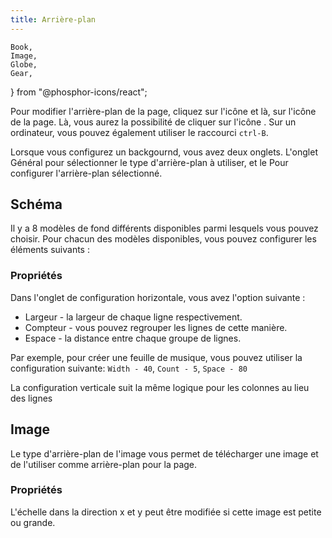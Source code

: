 ```yaml
---
title: Arrière-plan
---
```


	Book,
	Image,
	Globe,
	Gear,
	
} from "@phosphor-icons/react";

Pour modifier l'arrière-plan de la page, cliquez sur l'icône <Wrench className="inline-icon"/> et là, sur l'icône <Book className="inline-icon"/> de la page. Là, vous aurez la possibilité de cliquer sur l'icône <Image className="inline-icon"/>. Sur un ordinateur, vous pouvez également utiliser le raccourci `ctrl-B`.

Lorsque vous configurez un backgournd, vous avez deux onglets. L'onglet <Globe className="inline-icon"/> Général pour sélectionner le type d'arrière-plan à utiliser, et le <Gear className="inline-icon"/> Pour configurer l'arrière-plan sélectionné.

## Schéma <Globe className="inline-icon"/>

Il y a 8 modèles de fond différents disponibles parmi lesquels vous pouvez choisir. Pour chacun des modèles disponibles, vous pouvez configurer les éléments suivants :

### Propriétés <Gear className="inline-icon"/>

Dans l'onglet de configuration horizontale, vous avez l'option suivante :

- Largeur - la largeur de chaque ligne respectivement.
- Compteur - vous pouvez regrouper les lignes de cette manière.
- Espace - la distance entre chaque groupe de lignes.

Par exemple, pour créer une feuille de musique, vous pouvez utiliser la configuration suivante:
`Width - 40`, `Count - 5`, `Space - 80`

La configuration verticale suit la même logique pour les colonnes au lieu des lignes

## <Globe className="inline-icon"/> Image

Le type d'arrière-plan de l'image vous permet de télécharger une image et de l'utiliser comme arrière-plan pour la page.

### Propriétés <Gear className="inline-icon"/>

L'échelle dans la direction x et y peut être modifiée si cette image est petite ou grande.

